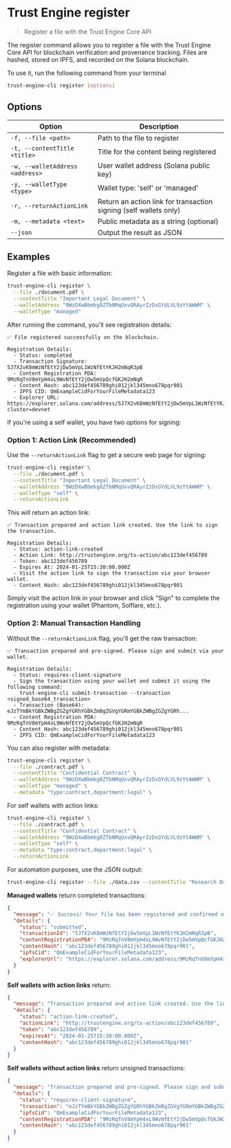 # Trust Engine register

> Register a file with the Trust Engine Core API

The register command allows you to register a file with the Trust Engine Core API for blockchain verification and provenance tracking. Files are hashed, stored on IPFS, and recorded on the Solana blockchain.

To use it, run the following command from your terminal

```bash
trust-engine-cli register [options]
```

## Options

| Option                        | Description                                      |
| ----------------------------- | ------------------------------------------------ |
| `-f, --file <path>`           | Path to the file to register                    |
| `-t, --contentTitle <title>`  | Title for the content being registered          |
| `-w, --walletAddress <address>` | User wallet address (Solana public key)       |
| `-y, --walletType <type>`     | Wallet type: 'self' or 'managed'                |
| `-r, --returnActionLink`      | Return an action link for transaction signing (self wallets only) |
| `-m, --metadata <text>`       | Public metadata as a string (optional)          |
| `--json`                      | Output the result as JSON                       |

## Examples

Register a file with basic information:

```bash
trust-engine-cli register \
  --file ./document.pdf \
  --contentTitle "Important Legal Document" \
  --walletAddress "9WzDXwBbmkg8ZTbNMqUxvQRAyrZzDsGYdLVL9zYtAWWM" \
  --walletType "managed"
```

After running the command, you'll see registration details:

```
✅ File registered successfully on the blockchain.

Registration Details:
  - Status: completed
  - Transaction Signature: 5J7X2vK8mWzNfEtY2jDw5mVpL1WzNfEtYKJH2mNqR3pB
  - Content Registration PDA: 9MzRqTnV8mYpH4xL9WvNfEtY2jDw5mVpQcfGKJH2mNqR
  - Content Hash: abc123def456789ghi012jkl345mno678pqr901
  - IPFS CID: QmExampleCidForYourFileMetadata123
  - Explorer URL: https://explorer.solana.com/address/5J7X2vK8mWzNfEtY2jDw5mVpL1WzNfEtYKJH2mNqR3pB?cluster=devnet
```

If you're using a self wallet, you have two options for signing:

### Option 1: Action Link (Recommended)
Use the `--returnActionLink` flag to get a secure web page for signing:

```bash
trust-engine-cli register \
  --file ./document.pdf \
  --contentTitle "Important Legal Document" \
  --walletAddress "9WzDXwBbmkg8ZTbNMqUxvQRAyrZzDsGYdLVL9zYtAWWM" \
  --walletType "self" \
  --returnActionLink
```

This will return an action link:

```
✅ Transaction prepared and action link created. Use the link to sign the transaction.

Registration Details:
  - Status: action-link-created
  - Action Link: http://trustengine.org/tx-action/abc123def456789
  - Token: abc123def456789
  - Expires At: 2024-01-25T15:30:00.000Z
  - Visit the action link to sign the transaction via your browser wallet.
  - Content Hash: abc123def456789ghi012jkl345mno678pqr901
```

Simply visit the action link in your browser and click "Sign" to complete the registration using your wallet (Phantom, Solflare, etc.).

### Option 2: Manual Transaction Handling
Without the `--returnActionLink` flag, you'll get the raw transaction:

```
✅ Transaction prepared and pre-signed. Please sign and submit via your wallet.

Registration Details:
  - Status: requires-client-signature
  - Sign the transaction using your wallet and submit it using the following command:
    trust-engine-cli submit-transaction --transaction <signed_base64_transaction>
  - Transaction (Base64): eJzTYmBkYGBkZWBgZGZgYGRhYGBkZmBgZGVgYGRmYGBkZWBgZGZgYGRh...
  - Content Registration PDA: 9MzRqTnV8mYpH4xL9WvNfEtY2jDw5mVpQcfGKJH2mNqR
  - Content Hash: abc123def456789ghi012jkl345mno678pqr901
  - IPFS CID: QmExampleCidForYourFileMetadata123
```

You can also register with metadata:

```bash
trust-engine-cli register \
  --file ./contract.pdf \
  --contentTitle "Confidential Contract" \
  --walletAddress "9WzDXwBbmkg8ZTbNMqUxvQRAyrZzDsGYdLVL9zYtAWWM" \
  --walletType "managed" \
  --metadata "type:contract,department:legal" \
```

For self wallets with action links:

```bash
trust-engine-cli register \
  --file ./contract.pdf \
  --contentTitle "Confidential Contract" \
  --walletAddress "9WzDXwBbmkg8ZTbNMqUxvQRAyrZzDsGYdLVL9zYtAWWM" \
  --walletType "self" \
  --metadata "type:contract,department:legal" \
  --returnActionLink
```

For automation purposes, use the JSON output:

```bash
trust-engine-cli register --file ./data.csv --contentTitle "Research Data" --walletAddress "9WzDXwBbmkg8ZTbNMqUxvQRAyrZzDsGYdLVL9zYtAWWM" --walletType "managed" --json
```

**Managed wallets** return completed transactions:

```json
{
  "message": "✅ Success! Your file has been registered and confirmed on-chain.",
  "details": {
    "status": "submitted",
    "transactionId": "5J7X2vK8mWzNfEtY2jDw5mVpL1WzNfEtYKJH2mNqR3pB",
    "contentRegistrationPDA": "9MzRqTnV8mYpH4xL9WvNfEtY2jDw5mVpQcfGKJH2mNqR",
    "contentHash": "abc123def456789ghi012jkl345mno678pqr901",
    "ipfsCid": "QmExampleCidForYourFileMetadata123",
    "explorerUrl": "https://explorer.solana.com/address/9MzRqTnV8mYpH4xL9WvNfEtY2jDw5mVpQcfGKJH2mNqR?cluster=devnet"
  }
}
```

**Self wallets with action links** return:

```json
{
  "message": "Transaction prepared and action link created. Use the link to sign the transaction.",
  "details": {
    "status": "action-link-created",
    "actionLink": "http://trustengine.org/tx-action/abc123def456789",
    "token": "abc123def456789",
    "expiresAt": "2024-01-25T15:30:00.000Z",
    "contentHash": "abc123def456789ghi012jkl345mno678pqr901"
  }
}
```

**Self wallets without action links** return unsigned transactions:

```json
{
  "message": "Transaction prepared and pre-signed. Please sign and submit via your wallet.",
  "details": {
    "status": "requires-client-signature",
    "transaction": "eJzTYmBkYGBkZWBgZGZgYGRhYGBkZmBgZGVgYGRmYGBkZWBgZGZgYGRh...",
    "ipfsCid": "QmExampleCidForYourFileMetadata123",
    "contentRegistrationPDA": "9MzRqTnV8mYpH4xL9WvNfEtY2jDw5mVpQcfGKJH2mNqR",
    "contentHash": "abc123def456789ghi012jkl345mno678pqr901"
  }
}
```

